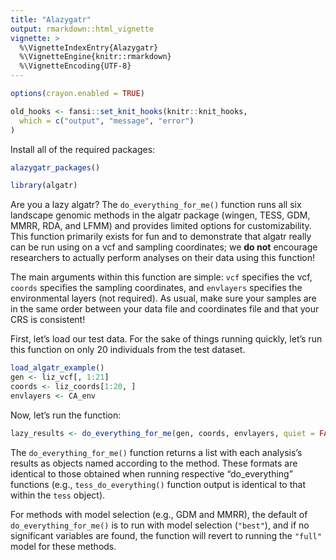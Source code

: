 ```yaml
---
title: "Alazygatr"
output: rmarkdown::html_vignette
vignette: >
  %\VignetteIndexEntry{Alazygatr}
  %\VignetteEngine{knitr::rmarkdown}
  %\VignetteEncoding{UTF-8}
---
```


```r
options(crayon.enabled = TRUE)

old_hooks <- fansi::set_knit_hooks(knitr::knit_hooks,
  which = c("output", "message", "error")
)
```

Install all of the required packages:
```r
alazygatr_packages()
```

```r
library(algatr)
```

Are you a lazy algatr? The `do_everything_for_me()` function runs all six landscape genomic methods in the algatr package (wingen, TESS, GDM, MMRR, RDA, and LFMM) and provides limited options for customizability. This function primarily exists for fun and to demonstrate that algatr really can be run using on a vcf and sampling coordinates; we **do not** encourage researchers to actually perform analyses on their data using this function!

The main arguments within this function are simple: `vcf` specifies the vcf, `coords` specifies the sampling coordinates, and `envlayers` specifies the environmental layers (not required). As usual, make sure your samples are in the same order between your data file and coordinates file and that your CRS is consistent!

First, let's load our test data. For the sake of things running quickly, let's run this function on only 20 individuals from the test dataset.

```r
load_algatr_example()
gen <- liz_vcf[, 1:21]
coords <- liz_coords[1:20, ]
envlayers <- CA_env
```

Now, let's run the function:

```r
lazy_results <- do_everything_for_me(gen, coords, envlayers, quiet = FALSE)
```

The `do_everything_for_me()` function returns a list with each analysis's results as objects named according to the method. These formats are identical to those obtained when running respective "do_everything" functions (e.g., `tess_do_everything()` function output is identical to that within the `tess` object).

For methods with model selection (e.g., GDM and MMRR), the default of `do_everything_for_me()` is to run with model selection (`"best"`), and if no significant variables are found, the function will revert to running the `"full"` model for these methods.
